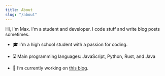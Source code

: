 ```yaml
---
title: About
slug: "/about"
---
```


Hi, I'm Max. I'm a student and developer. I code stuff and write blog posts sometimes.

- 🎓 I'm a high school student with a passion for coding.

- ⌛ Main programming languages: JavaScript, Python, Rust, and Java

- 🔭 I’m currently working on [this blog](https://maxniederman.com).

